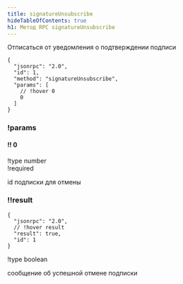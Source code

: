 ```yaml
---
title: signatureUnsubscribe
hideTableOfContents: true
h1: Метод RPC signatureUnsubscribe
---
```


Отписаться от уведомления о подтверждении подписи

<APIMethod>

```jsonc !!request
{
  "jsonrpc": "2.0",
  "id": 1,
  "method": "signatureUnsubscribe",
  "params": [
    // !hover 0
    0
  ]
}
```

### !params

#### !! 0

!type number  
!required

id подписки для отмены

### !!result

```jsonc !response
{
  "jsonrpc": "2.0",
  // !hover result
  "result": true,
  "id": 1
}
```

!type boolean

сообщение об успешной отмене подписки

</APIMethod>
